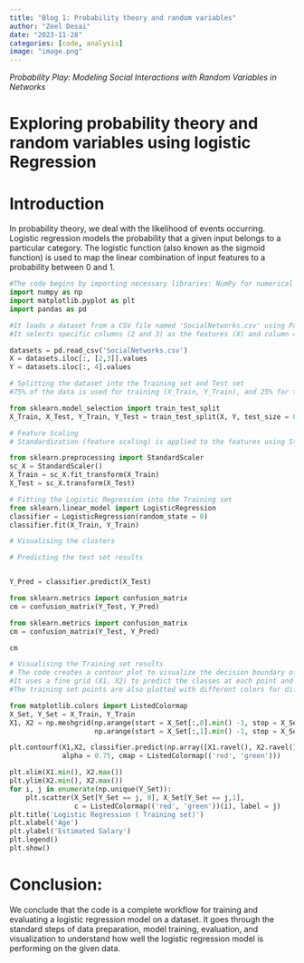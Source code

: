 ---
title: "Blog 1: Probability theory and random variables"
author: "Zeel Desai"
date: "2023-11-28"
categories: [code, analysis]
image: "image.png"
---


_Probability Play: Modeling Social Interactions with Random Variables in Networks_

# Exploring probability theory and random variables using logistic Regression



# Introduction

In probability theory, we deal with the likelihood of events occurring. Logistic regression models the probability that a given input belongs to a particular category. The logistic function (also known as the sigmoid function) is used to map the linear combination of input features to a probability between 0 and 1. 


```{python}
#The code begins by importing necessary libraries: NumPy for numerical operations, Matplotlib for plotting, and Pandas for handling datasets.
import numpy as np
import matplotlib.pyplot as plt
import pandas as pd
```

```{python}
#It loads a dataset from a CSV file named 'SocialNetworks.csv' using Pandas.
#It selects specific columns (2 and 3) as the features (X) and column 4 as the target variable (Y).

datasets = pd.read_csv('SocialNetworks.csv')
X = datasets.iloc[:, [2,3]].values
Y = datasets.iloc[:, 4].values
```

```{python}

# Splitting the dataset into the Training set and Test set
#75% of the data is used for training (X_Train, Y_Train), and 25% for testing (X_Test, Y_Test).

from sklearn.model_selection import train_test_split
X_Train, X_Test, Y_Train, Y_Test = train_test_split(X, Y, test_size = 0.25, random_state = 0)
```

```{python}


# Feature Scaling
# Standardization (feature scaling) is applied to the features using StandardScaler from scikit-learn. It ensures that all features have the same scale.

from sklearn.preprocessing import StandardScaler
sc_X = StandardScaler()
X_Train = sc_X.fit_transform(X_Train)
X_Test = sc_X.transform(X_Test)
```

```{python}
# Fitting the Logistic Regression into the Training set
from sklearn.linear_model import LogisticRegression
classifier = LogisticRegression(random_state = 0)
classifier.fit(X_Train, Y_Train)

```

```{python}
# Visualising the clusters

# Predicting the test set results


Y_Pred = classifier.predict(X_Test)
```

```{python}

from sklearn.metrics import confusion_matrix
cm = confusion_matrix(Y_Test, Y_Pred)
```

```{python}

from sklearn.metrics import confusion_matrix
cm = confusion_matrix(Y_Test, Y_Pred)
```

```{python}

cm
```

```{python}

# Visualising the Training set results 
# The code creates a contour plot to visualize the decision boundary of the logistic regression model on the training set.
#It uses a fine grid (X1, X2) to predict the classes at each point and then plots the decision boundary.
#The training set points are also plotted with different colors for different classes (red and green).

from matplotlib.colors import ListedColormap
X_Set, Y_Set = X_Train, Y_Train
X1, X2 = np.meshgrid(np.arange(start = X_Set[:,0].min() -1, stop = X_Set[:, 0].max() +1, step = 0.01),
                     np.arange(start = X_Set[:,1].min() -1, stop = X_Set[:, 1].max() +1, step = 0.01))

plt.contourf(X1,X2, classifier.predict(np.array([X1.ravel(), X2.ravel()]).T).reshape(X1.shape),
             alpha = 0.75, cmap = ListedColormap(('red', 'green')))

plt.xlim(X1.min(), X2.max())
plt.ylim(X2.min(), X2.max())
for i, j in enumerate(np.unique(Y_Set)):
    plt.scatter(X_Set[Y_Set == j, 0], X_Set[Y_Set == j,1],
                c = ListedColormap(('red', 'green'))(i), label = j)
plt.title('Logistic Regression ( Training set)')
plt.xlabel('Age')
plt.ylabel('Estimated Salary')
plt.legend()
plt.show()
```


# Conclusion:

We conclude that the code is a complete workflow for training and evaluating a logistic regression model on a dataset. It goes through the standard steps of data preparation, model training, evaluation, and visualization to understand how well the logistic regression model is performing on the given data.

